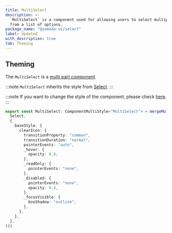 ```yaml
---
title: MultiSelect
description: >-
  `MultiSelect` is a component used for allowing users to select multiple values
  from a list of options.
package_name: "@yamada-ui/select"
label: Updated
with_description: true
tab: Theming
---
```


## Theming

The `MultiSelect` is a [multi part component](/styled-system/theming/component-styles#multi-part-components).

:::note
`MultiSelect` inherits the style from [Select](/components/forms/select).
:::

:::note
If you want to change the style of the component, please check [here](/styled-system/theming/customize-theme#changing-the-style-of-components).
:::

```ts
export const MultiSelect: ComponentMultiStyle<"MultiSelect"> = mergeMultiStyle(
  Select,
  {
    baseStyle: {
      clearIcon: {
        transitionProperty: "common",
        transitionDuration: "normal",
        pointerEvents: "auto",
        _hover: {
          opacity: 0.8,
        },
        _readOnly: {
          pointerEvents: "none",
        },
        _disabled: {
          pointerEvents: "none",
          opacity: 0.4,
        },
        _focusVisible: {
          boxShadow: "outline",
        },
      },
    },
  },
)()
```
